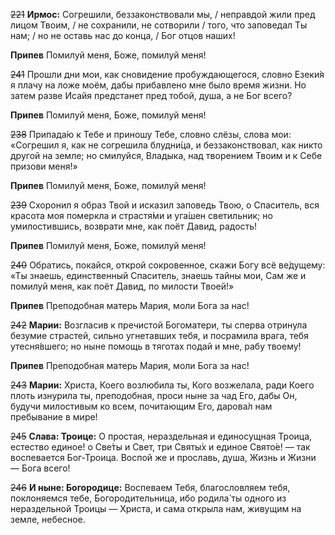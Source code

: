 ~~221~~ **Ирмос:** Согрешили, беззаконствовали мы, / неправдой жили пред лицом Твоим, / не сохранили, не сотворили / того, что заповедал Ты нам; / но не оставь нас до конца, / Бог отцов наших!

**Припев** Помилуй меня, Боже, помилуй меня!

~~241~~ Прошли дни мои, как сновидение пробуждающегося, словно Езеки́я я плачу на ложе моём, дабы прибавлено мне было время жизни. Но затем разве Исайя предстанет пред тобой, душа, а не Бог всего?

**Припев** Помилуй меня, Боже, помилуй меня!

~~238~~ Припада́ю к Тебе и приношу Тебе, словно слёзы, слова мои: «Согрешил я, как не согрешила блудни́ца, и беззаконствовал, как никто другой на земле; но смилуйся, Владыка, над творением Твоим и к Себе призови меня!»

**Припев** Помилуй меня, Боже, помилуй меня!

~~239~~ Схоронил я образ Твой и исказил заповедь Твою, о Спаситель, вся красота моя померкла и страстя́ми и уга́шен светильник; но умилостившись, возврати мне, как поёт Давид, радость!

**Припев** Помилуй меня, Боже, помилуй меня!

~~240~~ Обратись, покайся, открой сокровенное, скажи Богу всё ве́дущему: «Ты знаешь, единственный Спаситель, знаешь тайны мои, Сам же и помилуй меня, как поёт Давид, по милости Твоей!»

**Припев** Преподобная матерь Мария, моли Бога за нас!

~~242~~ **Марии:** Возгласив к пречистой Богоматери, ты сперва отринула безумие страстей, сильно угнетавших тебя, и посрамила врага, тебя утесня́вшего; но ныне помощь в тяготах подай и мне, рабу твоему!

**Припев** Преподобная матерь Мария, моли Бога за нас!

~~243~~ **Марии:** Христа, Коего возлюбила ты, Кого возжелала, ради Коего плоть изнурила ты, преподобная, проси ныне за чад Его, дабы Он, будучи милостивым ко всем, почитающим Его, дарова́л нам пребывание в мире!

~~245~~ **Слава: Троице:** О простая, нераздельная и единосущная Троица, естество единое! о Све́ты и Свет, три Святы́х и единое Свято́е! — так воспевается Бог-Троица. Воспой же и прославь, душа, Жизнь и Жизни — Бога всего!

~~246~~ **И ныне: Богородице:** Воспеваем Тебя, благословляем тебя, поклоняемся тебе, Богородительница, ибо родила́ ты одного из нераздельной Троицы — Христа, и сама открыла нам, живущим на земле, небесное.

